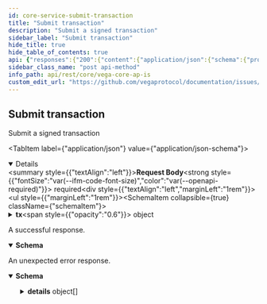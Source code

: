```yaml
---
id: core-service-submit-transaction
title: "Submit transaction"
description: "Submit a signed transaction"
sidebar_label: "Submit transaction"
hide_title: true
hide_table_of_contents: true
api: {"responses":{"200":{"content":{"application/json":{"schema":{"properties":{"code":{"format":"int64","title":"Result code for success if unsuccessful","type":"integer"},"data":{"title":"Data for details","type":"string"},"height":{"format":"int64","title":"Height for commit","type":"string"},"log":{"type":"string"},"success":{"title":"Success will be true if the transaction was accepted by the node,\n**Important** - success does not mean that the event is confirmed by consensus","type":"boolean"},"txHash":{"title":"Hash of the transaction, if accepted","type":"string"}},"title":"Response for submitting a transaction v2 on Vega","type":"object"}}},"description":"A successful response."},"default":{"content":{"application/json":{"schema":{"properties":{"code":{"format":"int32","type":"integer"},"details":{"items":{"additionalProperties":{},"properties":{"@type":{"type":"string"}},"type":"object"},"type":"array"},"message":{"type":"string"}},"type":"object"}}},"description":"An unexpected error response."}},"tags":["CoreService"],"description":"Submit a signed transaction","operationId":"CoreService_SubmitTransaction","requestBody":{"content":{"application/json":{"schema":{"properties":{"tx":{"title":"A bundle of signed payload and signature, to form a transaction that will be submitted to the Vega blockchain","description":"Represents a transaction to be sent to Vega.","properties":{"address":{"description":"The address of the sender (hex-encoded). Not supported yet.","type":"string"},"inputData":{"format":"byte","title":"One of the set of Vega commands.\nThese bytes are should be built as follows:\n  chain_id_as_bytes + \\0 character as delimiter + proto_marshalled_command","type":"string"},"pow":{"description":"Proof of work contains the random transaction id used by the client and the nonce.","properties":{"nonce":{"description":"A number which, combined with the transaction identifier, will produce a hash with the required number of leading zeros to be accepted by the network.","format":"uint64","type":"string"},"tid":{"description":"A unique transaction identifier used to seed the proof-of-work hash.","type":"string"}},"title":"Components needed for the network to verify proof-of-work","type":"object"},"pubKey":{"description":"The public key of the sender (hex-encoded).","type":"string"},"signature":{"description":"The signature of the inputData.","properties":{"algo":{"description":"The algorithm used to create the signature.","type":"string"},"value":{"description":"The bytes of the signature (hex-encoded).","type":"string"},"version":{"description":"The version of the signature used to create the signature.","format":"int64","type":"integer"}},"type":"object"},"version":{"description":"A version of the transaction, to be used in the future in case changes are implemented\nto the transaction format.","default":"TX_VERSION_UNSPECIFIED","enum":["TX_VERSION_UNSPECIFIED","TX_VERSION_V2","TX_VERSION_V3"],"type":"string"}},"type":"object"},"type":{"title":"Type of transaction request, for example ASYNC, meaning the transaction will be submitted and not block on a response","default":"TYPE_UNSPECIFIED","description":"- TYPE_ASYNC: The transaction will be submitted without waiting for response\n - TYPE_SYNC: The transaction will be submitted, and blocking until the\ntendermint mempool return a response\n - TYPE_COMMIT: The transaction will submitted, and blocking until the tendermint\nnetwork will have committed it into a block","enum":["TYPE_UNSPECIFIED","TYPE_ASYNC","TYPE_SYNC","TYPE_COMMIT"],"type":"string"}},"title":"Request for submitting a transaction v2 on Vega","type":"object"}}},"required":true},"method":"post","path":"/transaction","servers":[{"url":"https://n06.testnet.vega.xyz","description":"n06"},{"url":"https://n08.testnet.vega.xyz","description":"n08"},{"url":"https://n11.testnet.vega.xyz","description":"n11"},{"url":"https://n12.testnet.vega.xyz","description":"n12"}],"jsonRequestBodyExample":{"tx":{"address":"string","inputData":"string","pow":{"nonce":"string","tid":"string"},"pubKey":"string","signature":{"algo":"string","value":"string","version":0},"version":"TX_VERSION_UNSPECIFIED"},"type":"TYPE_UNSPECIFIED"},"info":{"title":"Vega core APIs","version":"v0.67.2"},"postman":{"name":"Submit transaction","description":{"content":"Submit a signed transaction","type":"text/plain"},"url":{"path":["transaction"],"host":["{{baseUrl}}"],"query":[],"variable":[]},"header":[{"key":"Content-Type","value":"application/json"},{"key":"Accept","value":"application/json"}],"method":"POST","body":{"mode":"raw","raw":"\"\"","options":{"raw":{"language":"json"}}}}}
sidebar_class_name: "post api-method"
info_path: api/rest/core/vega-core-ap-is
custom_edit_url: "https://github.com/vegaprotocol/documentation/issues/new?labels=documentation&title=[Documentation] Requesting changes to 'Submit transaction' (core-service-submit-transaction)"
---
```



## Submit transaction



Submit a signed transaction

<MimeTabs><TabItem label={"application/json"} value={"application/json-schema"}><details style={{}} data-collapsed={false} open={true}><summary style={{"textAlign":"left"}}><strong>Request Body</strong><strong style={{"fontSize":"var(--ifm-code-font-size)","color":"var(--openapi-required)"}}> required</strong></summary><div style={{"textAlign":"left","marginLeft":"1rem"}}></div><ul style={{"marginLeft":"1rem"}}><SchemaItem collapsible={true} className={"schemaItem"}><details style={{}}><summary style={{}}><strong>tx</strong><span style={{"opacity":"0.6"}}> object</span></summary><div style={{"marginLeft":"1rem"}}><div style={{"marginTop":".5rem","marginBottom":".5rem"}}>

Represents a transaction to be sent to Vega.

</div><SchemaItem collapsible={false} name={"address"} required={false} schemaDescription={"The address of the sender (hex-encoded). Not supported yet."} schemaName={"string"} qualifierMessage={undefined} defaultValue={undefined}></SchemaItem><SchemaItem collapsible={false} name={"inputData"} required={false} schemaDescription={undefined} schemaName={"byte"} qualifierMessage={undefined} defaultValue={undefined}></SchemaItem><SchemaItem collapsible={true} className={"schemaItem"}><details style={{}}><summary style={{}}><strong>pow</strong><span style={{"opacity":"0.6"}}> object</span></summary><div style={{"marginLeft":"1rem"}}><div style={{"marginTop":".5rem","marginBottom":".5rem"}}>

Proof of work contains the random transaction id used by the client and the nonce.

</div><SchemaItem collapsible={false} name={"nonce"} required={false} schemaDescription={"A number which, combined with the transaction identifier, will produce a hash with the required number of leading zeros to be accepted by the network."} schemaName={"uint64"} qualifierMessage={undefined} defaultValue={undefined}></SchemaItem><SchemaItem collapsible={false} name={"tid"} required={false} schemaDescription={"A unique transaction identifier used to seed the proof-of-work hash."} schemaName={"string"} qualifierMessage={undefined} defaultValue={undefined}></SchemaItem></div></details></SchemaItem><SchemaItem collapsible={false} name={"pubKey"} required={false} schemaDescription={"The public key of the sender (hex-encoded)."} schemaName={"string"} qualifierMessage={undefined} defaultValue={undefined}></SchemaItem><SchemaItem collapsible={true} className={"schemaItem"}><details style={{}}><summary style={{}}><strong>signature</strong><span style={{"opacity":"0.6"}}> object</span></summary><div style={{"marginLeft":"1rem"}}><div style={{"marginTop":".5rem","marginBottom":".5rem"}}>

The signature of the inputData.

</div><SchemaItem collapsible={false} name={"algo"} required={false} schemaDescription={"The algorithm used to create the signature."} schemaName={"string"} qualifierMessage={undefined} defaultValue={undefined}></SchemaItem><SchemaItem collapsible={false} name={"value"} required={false} schemaDescription={"The bytes of the signature (hex-encoded)."} schemaName={"string"} qualifierMessage={undefined} defaultValue={undefined}></SchemaItem><SchemaItem collapsible={false} name={"version"} required={false} schemaDescription={"The version of the signature used to create the signature."} schemaName={"int64"} qualifierMessage={undefined} defaultValue={undefined}></SchemaItem></div></details></SchemaItem><SchemaItem collapsible={false} name={"version"} required={false} schemaDescription={"A version of the transaction, to be used in the future in case changes are implemented\nto the transaction format."} schemaName={"string"} qualifierMessage={"**Possible values:** [`TX_VERSION_UNSPECIFIED`, `TX_VERSION_V2`, `TX_VERSION_V3`]"} defaultValue={"TX_VERSION_UNSPECIFIED"}></SchemaItem></div></details></SchemaItem><SchemaItem collapsible={false} name={"type"} required={false} schemaDescription={"- TYPE_ASYNC: The transaction will be submitted without waiting for response\n - TYPE_SYNC: The transaction will be submitted, and blocking until the\ntendermint mempool return a response\n - TYPE_COMMIT: The transaction will submitted, and blocking until the tendermint\nnetwork will have committed it into a block"} schemaName={"Type of transaction request, for example ASYNC, meaning the transaction will be submitted and not block on a response"} qualifierMessage={"**Possible values:** [`TYPE_UNSPECIFIED`, `TYPE_ASYNC`, `TYPE_SYNC`, `TYPE_COMMIT`]"} defaultValue={"TYPE_UNSPECIFIED"}></SchemaItem></ul></details></TabItem></MimeTabs><div><ApiTabs><TabItem label={"200"} value={"200"}><div>

A successful response.

</div><div><MimeTabs schemaType={"response"}><TabItem label={"application/json"} value={"application/json"}><SchemaTabs><TabItem label={"Schema"} value={"Schema"}><details style={{}} data-collapsed={false} open={true}><summary style={{"textAlign":"left"}}><strong>Schema</strong></summary><div style={{"textAlign":"left","marginLeft":"1rem"}}></div><ul style={{"marginLeft":"1rem"}}><SchemaItem collapsible={false} name={"code"} required={false} schemaDescription={undefined} schemaName={"int64"} qualifierMessage={undefined} defaultValue={undefined}></SchemaItem><SchemaItem collapsible={false} name={"data"} required={false} schemaDescription={undefined} schemaName={"Data for details"} qualifierMessage={undefined} defaultValue={undefined}></SchemaItem><SchemaItem collapsible={false} name={"height"} required={false} schemaDescription={undefined} schemaName={"int64"} qualifierMessage={undefined} defaultValue={undefined}></SchemaItem><SchemaItem collapsible={false} name={"log"} required={false} schemaDescription={undefined} schemaName={"string"} qualifierMessage={undefined} defaultValue={undefined}></SchemaItem><SchemaItem collapsible={false} name={"success"} required={false} schemaDescription={undefined} schemaName={"Success will be true if the transaction was accepted by the node,\n**Important** - success does not mean that the event is confirmed by consensus"} qualifierMessage={undefined} defaultValue={undefined}></SchemaItem><SchemaItem collapsible={false} name={"txHash"} required={false} schemaDescription={undefined} schemaName={"Hash of the transaction, if accepted"} qualifierMessage={undefined} defaultValue={undefined}></SchemaItem></ul></details></TabItem><TabItem label={"Example (from schema)"} value={"Example (from schema)"}><ResponseSamples responseExample={"{\n  \"code\": 0,\n  \"data\": \"string\",\n  \"height\": \"string\",\n  \"log\": \"string\",\n  \"success\": true,\n  \"txHash\": \"string\"\n}"} language={"json"}></ResponseSamples></TabItem></SchemaTabs></TabItem></MimeTabs></div></TabItem><TabItem label={"default"} value={"default"}><div>

An unexpected error response.

</div><div><MimeTabs schemaType={"response"}><TabItem label={"application/json"} value={"application/json"}><SchemaTabs><TabItem label={"Schema"} value={"Schema"}><details style={{}} data-collapsed={false} open={true}><summary style={{"textAlign":"left"}}><strong>Schema</strong></summary><div style={{"textAlign":"left","marginLeft":"1rem"}}></div><ul style={{"marginLeft":"1rem"}}><SchemaItem collapsible={false} name={"code"} required={false} schemaDescription={undefined} schemaName={"int32"} qualifierMessage={undefined} defaultValue={undefined}></SchemaItem><SchemaItem collapsible={true} className={"schemaItem"}><details style={{}}><summary style={{}}><strong>details</strong><span style={{"opacity":"0.6"}}> object[]</span></summary><div style={{"marginLeft":"1rem"}}><SchemaItem collapsible={false} name={"@type"} required={false} schemaDescription={undefined} schemaName={"string"} qualifierMessage={undefined} defaultValue={undefined}></SchemaItem></div></details></SchemaItem><SchemaItem collapsible={false} name={"message"} required={false} schemaDescription={undefined} schemaName={"string"} qualifierMessage={undefined} defaultValue={undefined}></SchemaItem></ul></details></TabItem><TabItem label={"Example (from schema)"} value={"Example (from schema)"}><ResponseSamples responseExample={"{\n  \"code\": 0,\n  \"details\": [\n    {\n      \"@type\": \"string\"\n    }\n  ],\n  \"message\": \"string\"\n}"} language={"json"}></ResponseSamples></TabItem></SchemaTabs></TabItem></MimeTabs></div></TabItem></ApiTabs></div>
